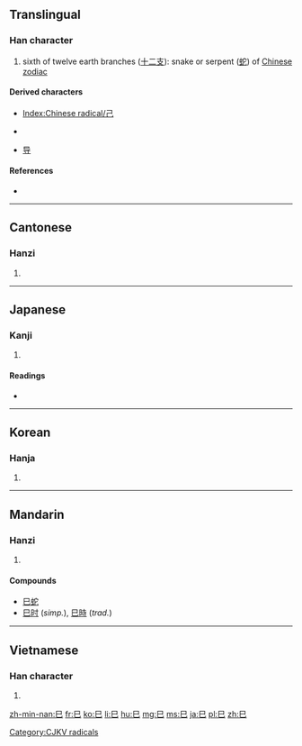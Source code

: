 {{also|己|已}}
==Translingual==
{{stroke order|type=animate}}

===Han character===
{{Han char|rn=49|rad=己|as=00|sn=3|var=2|four=7771<sub>7</sub>|canj=口山 (RU)}}

# sixth of twelve earth branches ([[十二支]]): snake or serpent ([[蛇]]) of [[W:Chinese zodiac|Chinese zodiac]]

====Derived characters====
* [[Index:Chinese radical/己]]
* {{Hani|[[包]]}} {{qualifier|Chinese form}}
* [[导]]

====References====
* {{Han ref|kx=0326.120|dkj=08744|dj=0631.010|hdz=20984.020|uh=5DF3|ud=24051|bh=A478|bd=42104}}

----

==Cantonese==

===Hanzi===
{{yue-hanzi|jyut=[[zi6]]|y=[[ji6]]}}

# {{defn|lang=yue|sort=己00}}

----

==Japanese==

===Kanji===
{{ja-kanji|grade=8|rs=己00}}

# {{defn|lang=ja|sort=己00}}

====Readings====
* {{ja-readings|on=[[し]] (shi)|kun=[[み]] (mi)}}

----

==Korean==

===Hanja===
{{ko-hanja|hangeul=사|rv=sa|mr=sa}}

# {{defn|lang=ko|sort=己00}}

----

==Mandarin==

===Hanzi===
{{cmn-hanzi|pin=[[sì]] ([[si4]])|wg=ssu<sup>4</sup>}}

# {{defn|lang=cmn|sort=己00}}

====Compounds====
* [[巳蛇]]
* [[巳时]] (''simp.''), [[巳時]] (''trad.'')

----

==Vietnamese==

===Han character===
{{vi-hantu|[[tị]]|rs=己00}}

# {{defn|lang=vi|sort=己00}}

[[Category:CJKV radicals]]

[[zh-min-nan:巳]]
[[fr:巳]]
[[ko:巳]]
[[li:巳]]
[[hu:巳]]
[[mg:巳]]
[[ms:巳]]
[[ja:巳]]
[[pl:巳]]
[[zh:巳]]